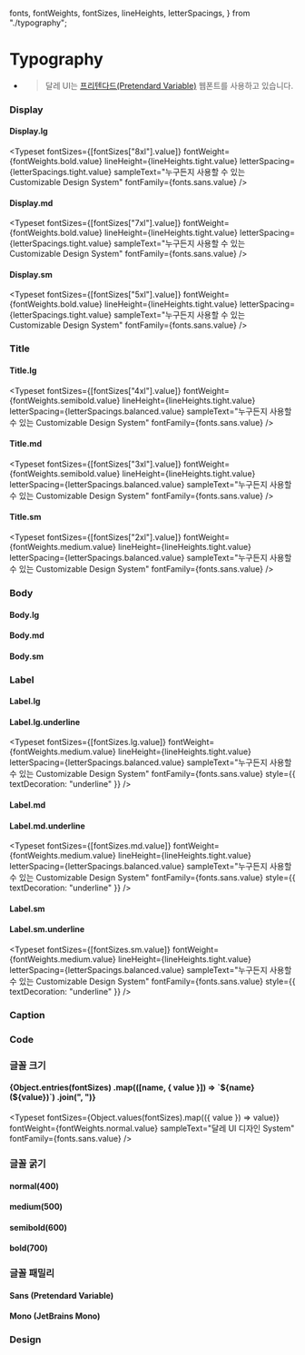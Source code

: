   fonts,
  fontWeights,
  fontSizes,
  lineHeights,
  letterSpacings,
} from "./typography";

# Typography

- > 달레 UI는 [프리텐다드(Pretendard Variable)](https://github.com/orioncactus/pretendard) 웹폰트를 사용하고 있습니다.

### Display

#### Display.lg

<Typeset
  fontSizes={[fontSizes["8xl"].value]}
  fontWeight={fontWeights.bold.value}
  lineHeight={lineHeights.tight.value}
  letterSpacing={letterSpacings.tight.value}
  sampleText="누구든지 사용할 수 있는 Customizable Design System"
  fontFamily={fonts.sans.value}
/>

#### Display.md

<Typeset
  fontSizes={[fontSizes["7xl"].value]}
  fontWeight={fontWeights.bold.value}
  lineHeight={lineHeights.tight.value}
  letterSpacing={letterSpacings.tight.value}
  sampleText="누구든지 사용할 수 있는 Customizable Design System"
  fontFamily={fonts.sans.value}
/>

#### Display.sm

<Typeset
  fontSizes={[fontSizes["5xl"].value]}
  fontWeight={fontWeights.bold.value}
  lineHeight={lineHeights.tight.value}
  letterSpacing={letterSpacings.tight.value}
  sampleText="누구든지 사용할 수 있는 Customizable Design System"
  fontFamily={fonts.sans.value}
/>

### Title

#### Title.lg

<Typeset
  fontSizes={[fontSizes["4xl"].value]}
  fontWeight={fontWeights.semibold.value}
  lineHeight={lineHeights.tight.value}
  letterSpacing={letterSpacings.balanced.value}
  sampleText="누구든지 사용할 수 있는 Customizable Design System"
  fontFamily={fonts.sans.value}
/>

#### Title.md

<Typeset
  fontSizes={[fontSizes["3xl"].value]}
  fontWeight={fontWeights.semibold.value}
  lineHeight={lineHeights.tight.value}
  letterSpacing={letterSpacings.balanced.value}
  sampleText="누구든지 사용할 수 있는 Customizable Design System"
  fontFamily={fonts.sans.value}
/>

#### Title.sm

<Typeset
  fontSizes={[fontSizes["2xl"].value]}
  fontWeight={fontWeights.medium.value}
  lineHeight={lineHeights.tight.value}
  letterSpacing={letterSpacings.balanced.value}
  sampleText="누구든지 사용할 수 있는 Customizable Design System"
  fontFamily={fonts.sans.value}
/>

### Body

#### Body.lg

<Typeset
  fontSizes={[fontSizes.lg.value]}
  fontWeight={fontWeights.normal.value}
  lineHeight={lineHeights.balanced.value}
  letterSpacing={letterSpacings.balanced.value}
  sampleText="누구든지 사용할 수 있는 Customizable Design System"
  fontFamily={fonts.sans.value}
/>

#### Body.md

<Typeset
  fontSizes={[fontSizes.md.value]}
  fontWeight={fontWeights.normal.value}
  lineHeight={lineHeights.balanced.value}
  letterSpacing={letterSpacings.balanced.value}
  sampleText="누구든지 사용할 수 있는 Customizable Design System"
  fontFamily={fonts.sans.value}
/>

#### Body.sm

<Typeset
  fontSizes={[fontSizes.sm.value]}
  fontWeight={fontWeights.semibold.value}
  lineHeight={lineHeights.balanced.value}
  letterSpacing={letterSpacings.balanced.value}
  sampleText="누구든지 사용할 수 있는 Customizable Design System"
  fontFamily={fonts.sans.value}
/>

### Label

#### Label.lg

<Typeset
  fontSizes={[fontSizes.lg.value]}
  fontWeight={fontWeights.medium.value}
  lineHeight={lineHeights.tight.value}
  letterSpacing={letterSpacings.balanced.value}
  sampleText="누구든지 사용할 수 있는 Customizable Design System"
  fontFamily={fonts.sans.value}
/>

#### Label.lg.underline

<Typeset
  fontSizes={[fontSizes.lg.value]}
  fontWeight={fontWeights.medium.value}
  lineHeight={lineHeights.tight.value}
  letterSpacing={letterSpacings.balanced.value}
  sampleText="누구든지 사용할 수 있는 Customizable Design System"
  fontFamily={fonts.sans.value}
  style={{ textDecoration: "underline" }}
/>

#### Label.md

<Typeset
  fontSizes={[fontSizes.md.value]}
  fontWeight={fontWeights.medium.value}
  lineHeight={lineHeights.tight.value}
  letterSpacing={letterSpacings.balanced.value}
  sampleText="누구든지 사용할 수 있는 Customizable Design System"
  fontFamily={fonts.sans.value}
/>

#### Label.md.underline

<Typeset
  fontSizes={[fontSizes.md.value]}
  fontWeight={fontWeights.medium.value}
  lineHeight={lineHeights.tight.value}
  letterSpacing={letterSpacings.balanced.value}
  sampleText="누구든지 사용할 수 있는 Customizable Design System"
  fontFamily={fonts.sans.value}
  style={{ textDecoration: "underline" }}
/>

#### Label.sm

<Typeset
  fontSizes={[fontSizes.sm.value]}
  fontWeight={fontWeights.medium.value}
  lineHeight={lineHeights.tight.value}
  letterSpacing={letterSpacings.balanced.value}
  sampleText="누구든지 사용할 수 있는 Customizable Design System"
  fontFamily={fonts.sans.value}
/>

#### Label.sm.underline

<Typeset
  fontSizes={[fontSizes.sm.value]}
  fontWeight={fontWeights.medium.value}
  lineHeight={lineHeights.tight.value}
  letterSpacing={letterSpacings.balanced.value}
  sampleText="누구든지 사용할 수 있는 Customizable Design System"
  fontFamily={fonts.sans.value}
  style={{ textDecoration: "underline" }}
/>

### Caption

<Typeset
  fontSizes={[fontSizes.xs.value]}
  fontWeight={fontWeights.medium.value}
  lineHeight={lineHeights.tight.value}
  letterSpacing={letterSpacings.balanced.value}
  sampleText="누구든지 사용할 수 있는 Customizable Design System"
  fontFamily={fonts.sans.value}
/>

### Code

<Typeset
  fontSizes={[fontSizes.sm.value]}
  fontWeight={fontWeights.medium.value}
  lineHeight={lineHeights.balanced.value}
  letterSpacing={letterSpacings.balanced.value}
  sampleText="누구든지 사용할 수 있는 Customizable Design System"
  fontFamily={fonts.mono.value}
/>

### 글꼴 크기

<h4>
  {Object.entries(fontSizes)
    .map(([name, { value }]) => `${name}(${value})`)
    .join(", ")}
</h4>

<Typeset
  fontSizes={Object.values(fontSizes).map(({ value }) => value)}
  fontWeight={fontWeights.normal.value}
  sampleText="달레 UI 디자인 System"
  fontFamily={fonts.sans.value}
/>

### 글꼴 굵기

#### normal(400)

<Typeset
  fontSizes={[fontSizes.md.value]}
  fontWeight={fontWeights.normal.value}
  sampleText="달레 UI 디자인 System"
  fontFamily={fonts.sans.value}
/>

#### medium(500)

<Typeset
  fontSizes={[fontSizes.md.value]}
  fontWeight={fontWeights.medium.value}
  sampleText="달레 UI 디자인 System"
  fontFamily={fonts.sans.value}
/>

#### semibold(600)

<Typeset
  fontSizes={[fontSizes.md.value]}
  fontWeight={fontWeights.semibold.value}
  sampleText="달레 UI 디자인 System"
  fontFamily={fonts.sans.value}
/>

#### bold(700)

<Typeset
  fontSizes={[fontSizes.md.value]}
  fontWeight={fontWeights.bold.value}
  sampleText="달레 UI 디자인 System"
  fontFamily={fonts.sans.value}
/>

### 글꼴 패밀리

#### Sans (Pretendard Variable)

<Typeset
  fontSizes={[fontSizes.md.value]}
  fontWeight={fontWeights.normal.value}
  sampleText="깔끔하고 읽기 쉬운 본문용 폰트입니다."
  fontFamily={fonts.sans.value}
/>

#### Mono (JetBrains Mono)

<Typeset
  fontSizes={[fontSizes.md.value]}
  fontWeight={fontWeights.normal.value}
  sampleText="const code = 'monospace font for code';"
  fontFamily={fonts.mono.value}
/>

### Design

<Figma
  url="https://www.figma.com/design/mQ2ETYC6LXGOwVETov3CgO/Dale-UI-Kit?node-id=315-6541&t=X1w0G22hRQJSBhdH-4"
  collapsible={true}
  defaultCollapsed={true}
/>
